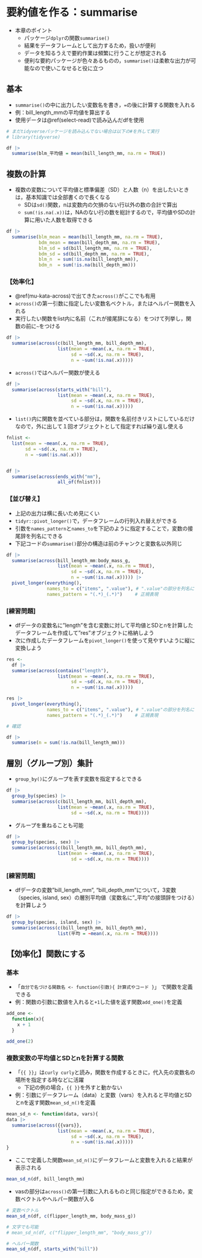 # 要約値を作る：summarise {#summarise}

* 本章のポイント
  + パッケージ`dplyr`の関数`summarise()`
  + 結果をデータフレームとして出力するため，扱いが便利
  + データを知るうえで要約作業は頻繁に行うことが想定される
  + 便利な要約パッケージが色々あるものの，`summarise()`は柔軟な出力が可能なので使いこなせると役に立つ


## 基本 {#su-st}

* `summarise()`の中に出力したい変数名を書き，`=`の後に計算する関数を入れる
* 例：bill_length_mmの平均値を算出する
* 使用データは\@ref(select-read)で読み込んだdfを使用

```r
# まだtidyverseパッケージを読み込んでない場合は以下の#を外して実行
# library(tidyverse)

df |> 
  summarise(blm_平均値 = mean(bill_length_mm, na.rm = TRUE))
```

## 複数の計算 {#su-st-multiple}

* 複数の変数について平均値と標準偏差（SD）と人数（n）を出したいときは，基本知識では全部書くので長くなる
  + SDは`sd()`関数，nは変数内の欠損のない行以外の数の合計で算出
  + `sum(!is.na(.x))`は，NAのない行の数を総計するので，平均値やSDの計算に用いた人数を取得できる

```r
df |> 
  summarise(blm_mean = mean(bill_length_mm, na.rm = TRUE),
            bdm_mean = mean(bill_depth_mm, na.rm = TRUE),
            blm_sd = sd(bill_length_mm, na.rm = TRUE),
            bdm_sd = sd(bill_depth_mm, na.rm = TRUE),
            blm_n  = sum(!is.na(bill_length_mm)),
            bdm_n  = sum(!is.na(bill_depth_mm)))

```

### 【効率化】{#su-st-ef}

* \@ref(mu-kata-across)で出てきた`across()`がここでも有用
* `across()`の第一引数に指定したい変数名ベクトル，またはヘルパー関数を入れる
* 実行したい関数をlist内に名前（これが接尾辞になる）をつけて列挙し，関数の前に`~`をつける
 

```r
df |> 
  summarise(across(c(bill_length_mm, bill_depth_mm),
                   list(mean = ~mean(.x, na.rm = TRUE),
                        sd = ~sd(.x, na.rm = TRUE),
                        n = ~sum(!is.na(.x)))))
```


* `across()`ではヘルパー関数が使える

```r
df |> 
  summarise(across(starts_with("bill"),
                   list(mean = ~mean(.x, na.rm = TRUE),
                        sd = ~sd(.x, na.rm = TRUE),
                        n = ~sum(!is.na(.x)))))
```

* `list()`内に関数を並べている部分は，関数を名前付きリストにしているだけなので，外に出して１回オブジェクトとして指定すれば繰り返し使える

```r
fnlist <- 
  list(mean = ~mean(.x, na.rm = TRUE),
       sd = ~sd(.x, na.rm = TRUE),
       n = ~sum(!is.na(.x)))


df |> 
  summarise(across(ends_with("mm"),
                   all_of(fnlist)))
```



### 【並び替え】{#su-st-reorder}

* 上記の出力は横に長いため見にくい
* `tidyr::pivot_longer()`で，データフレームの行列入れ替えができる
* 引数を`names_pattern`と`names_to`を下記のように指定することで，変数の接尾辞を列名にできる
* 下記コードの`summarise()`部分の構造は前のチャンクと変数名以外同じ


```r
df |> 
  summarise(across(bill_length_mm:body_mass_g,
                   list(mean = ~mean(.x, na.rm = TRUE),
                        sd = ~sd(.x, na.rm = TRUE),
                        n = ~sum(!is.na(.x))))) |> 
  pivot_longer(everything(),
               names_to = c("items", ".value"), # ".value"の部分を列名に
               names_pattern = "(.*)_(.*)") 　  # 正規表現
```

### [練習問題]

* dfデータの変数名に"length"を含む変数に対して平均値とSDとnを計算したデータフレームを作成して"res"オブジェクトに格納しよう
* 次に作成したデータフレームを`pivot_longer()`を使って見やすいように縦に変換しよう

```r
res <- 
  df |> 
  summarise(across(contains("length"),
                   list(mean = ~mean(.x, na.rm = TRUE),
                        sd = ~sd(.x, na.rm = TRUE),
                        n = ~sum(!is.na(.x)))))

res |> 
  pivot_longer(everything(),
               names_to = c("items", ".value"), # ".value"の部分を列名に
               names_pattern = "(.*)_(.*)") 　  # 正規表現

# 確認

df |> 
  summarise(n = sum(!is.na(bill_length_mm)))

```


## 層別（グループ別）集計{#su-group}

* `group_by()`にグループを表す変数を指定するとできる

```r
df |> 
  group_by(species) |> 
  summarise(across(c(bill_length_mm, bill_depth_mm),
                   list(mean = ~mean(.x, na.rm = TRUE),
                        sd = ~sd(.x, na.rm = TRUE))))
```

* グループを重ねることも可能

```r
df |> 
  group_by(species, sex) |> 
  summarise(across(c(bill_length_mm, bill_depth_mm),
                   list(mean = ~mean(.x, na.rm = TRUE),
                        sd = ~sd(.x, na.rm = TRUE))))
```

### [練習問題]

* dfデータの変数"bill_length_mm", "bill_depth_mm"について，3変数（species, island, sex）の層別平均値（変数名に"_平均"の接頭辞をつける）を計算しよう

```r
df |> 
  group_by(species, island, sex) |> 
  summarise(across(c(bill_length_mm, bill_depth_mm),
                   list(平均 = ~mean(.x, na.rm = TRUE))))
```


## 【効率化】関数にする{#su-fun}
### 基本{#su-fun-st}

* 「`自分で名づける関数名 <- function(引数){ 計算式やコード }`」 で関数を定義できる
* 例：関数の引数に数値を入れると`+1`した値を返す関数`add_one()`を定義

```r
add_one <- 
  function(x){
    x + 1
  }

add_one(2)

```


### 複数変数の平均値とSDとnを計算する関数{#su-fun-meansdn}

* 「`{{ }}`」は`curly curly`と読み，関数を作成するときに，代入先の変数名の場所を指定する時などに活躍
  + 下記の例の場合，`{{ }}`を外すと動かない

* 例：引数にデータフレーム（data）と変数（vars）を入れると平均値とSDとnを返す関数`mean_sd_n()`を定義


```r
mean_sd_n <- function(data, vars){
data |> 
  summarise(across({{vars}},
                   list(mean = ~mean(.x, na.rm = TRUE),
                        sd = ~sd(.x, na.rm = TRUE),
                        n = ~sum(!is.na(.x)))))
}
```

* ここで定義した関数`mean_sd_n()`にデータフレームと変数を入れると結果が表示される

```r
mean_sd_n(df, bill_length_mm)
```

* vasの部分は`across()`の第一引数に入れるものと同じ指定ができるため，変数ベクトルやヘルパー関数が入る

```r
# 変数ベクトル
mean_sd_n(df, c(flipper_length_mm, body_mass_g))

# 文字でも可能
# mean_sd_n(df, c("flipper_length_mm", "body_mass_g"))

# ヘルパー関数
mean_sd_n(df, starts_with("bill"))
```


